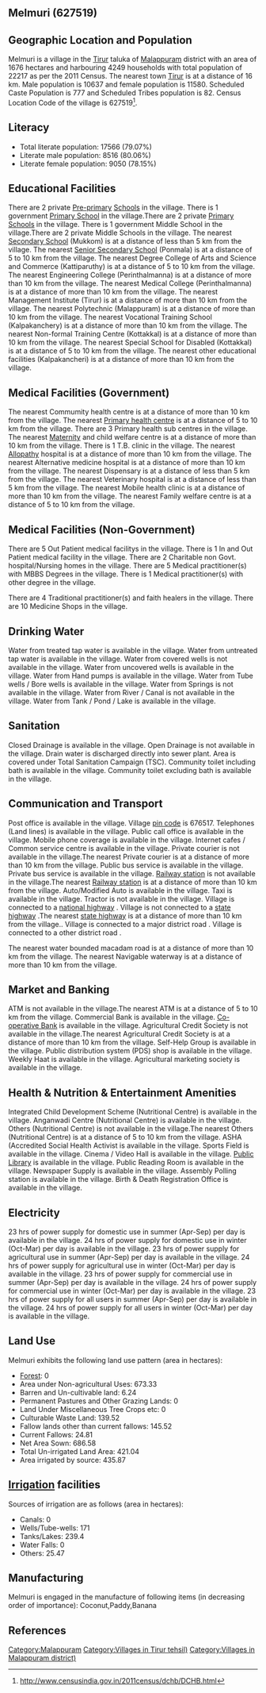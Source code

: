{{Infobox settlement
| name=Melmuri
| native_name=
| native_name_lang=
| other_name=
| nickname=
| settlement_type=Village
| image_skyline=
| image_alt=
| image_caption=
| pushpin_map=India Kerala
| pushpin_label_position=right
| pushpin_map_alt=
| pushpin_map_caption=Location in Kerala, India
| latd=
| latm=
| lats=
| latNS=
| longd=
| longm=
| longs=
| longEW=
| coordinates_display=inline,title
| subdivision_type=Country
| subdivision_name={{flag|India}}
| subdivision_type1=[[States and territories of India|State]]
| subdivision_name1=Kerala 
| subdivision_type2=[[List of districts of India|District]]
| subdivision_name2=Malappuram
| subdivision_type3=Tahsil
| subdivision_name3=Tirur
| website=
| established_title=<!-- Established -->
| established_date=
| founder=
| named_for=
| government_type=
| governing_body=
| unit_pref=Metric=
| area_footnotes=
| area_rank=
| area_total_km2=16.76
| elevation_footnotes=
| elevation_m=
| population_total=22217
| population_as_of=2011
| population_rank=
| population_density_km2=1325
| population_demonym=
| population_footnotes=
| demographics_type1=Languages
| demographics1_title1=Official
| demographics1_info1=[[Malayalam language|Malayalam]]
| timezone1=[[Indian Standard Time|IST]]
| utc_offset1==+5:30
| postal_code_type=[[Postal Index Number|PIN]]
| postal_code=676517
| area_code_type=Telephone code
| area_code=
| registration_plate=
| blank1_name_sec1=Nearest city
| blank1_info_sec1=[[Tirur]]
| blank2_name_sec1=[[Human sex ratio|Sex ratio]]
| blank2_info_sec1=1088 [[male|♂]]/[[female|♀]]
| blank3_name_sec1=Literacy
| blank3_info_sec1=79.07%
| blank1_name_sec2=[[2011 Census of India|2011 census]] code
| blank1_info_sec2=627519
| footnotes=
}}

== Melmuri (627519) ==

== Geographic Location and Population ==

Melmuri is a village in the [[Tirur]] taluka of [[Malappuram]] district with an area of 1676 hectares and harbouring 4249 households with total population of 22217 as per the 2011 Census. The nearest town [[Tirur]] is at a distance of 16 km. Male population is 10637 and female population is 11580. Scheduled Caste Population is 777 and Scheduled Tribes population is 82. Census Location Code of the village is 627519<ref>http://www.censusindia.gov.in/2011census/dchb/DCHB.html</ref>.


== Literacy ==  
* Total literate population: 17566 (79.07%)
* Literate male population: 8516 (80.06%)
* Literate female population: 9050 (78.15%)


== Educational Facilities ==  
There are 2 private [[Pre-primary]] [[School]]s in the village.
There is 1 government [[Primary School]] in the village.There are 2 private [[Primary School]]s in the village.
There is 1 government Middle School in the village.There are 2 private Middle Schools in the village.
The nearest [[Secondary School]] (Mukkom) is at a distance of less than 5 km from the village.
The nearest [[Senior Secondary School]] (Ponmala) is at a distance of 5 to 10 km from the village.
The nearest Degree College of Arts and Science and Commerce (Kattiparuthy) is at a distance of 5 to 10 km from the village.
The nearest Engineering College (Perinthalmanna) is at a distance of more than 10 km from the village.
The nearest Medical College (Perinthalmanna) is at a distance of more than 10 km from the village.
The nearest Management Institute (Tirur) is at a distance of more than 10 km from the village.
The nearest Polytechnic (Malappuram) is at a distance of more than 10 km from the village.
The nearest Vocational Training School (Kalpakanchery) is at a distance of more than 10 km from the village.
The nearest Non-formal Training Centre (Kottakkal) is at a distance of more than 10 km from the village.
The nearest Special School for Disabled (Kottakkal) is at a distance of 5 to 10 km from the village.
The nearest other educational facilities (Kalpakancheri) is at a distance of more than 10 km from the village.


== Medical Facilities (Government) ==
The nearest Commumity health centre is at a distance of more than 10 km from the village.
The nearest [[Primary health centre]] is at a distance of 5 to 10 km from the village.
There are 3 Primary health sub centres in the village.
The nearest [[Maternity]] and child welfare centre is at a distance of more than 10 km from the village.
There is 1 T.B. clinic in the village.
The nearest [[Allopathy]] hospital is at a distance of more than 10 km from the village.
The nearest Alternative medicine hospital is at a distance of more than 10 km from the village.
The nearest Dispensary is at a distance of less than 5 km from the village.
The nearest Veterinary hospital is at a distance of less than 5 km from the village.
The nearest Mobile health clinic is at a distance of more than 10 km from the village.
The nearest Family welfare centre is at a distance of 5 to 10 km from the village.


== Medical Facilities (Non-Government) ==
There are 5 Out Patient medical facilitys in the village.
There is 1 In and Out Patient medical facility in the village.
There are 2 Charitable non Govt. hospital/Nursing homes in the village.
There are 5 Medical practitioner(s) with MBBS Degrees in the village.
There is 1 Medical practitioner(s) with other degree in the village.

There are 4 Traditional practitioner(s) and faith healers in the village.
There are 10 Medicine Shops in the village.



== Drinking Water ==
Water from treated tap water is available in the village.
Water from untreated tap water is available in the village.
Water from covered wells is not available in the village.
Water from uncovered wells is available in the village.
Water from Hand pumps is available in the village.
Water from Tube wells / Bore wells is available in the village.
Water from Springs is not available in the village.
Water from River / Canal is not available in the village.
Water from Tank / Pond / Lake is available in the village.


== Sanitation ==
Closed Drainage is available in the village.
Open Drainage is not available in the village.
Drain water is discharged directly into sewer plant.
Area is covered under Total Sanitation Campaign (TSC).
Community toilet including bath is available in the village.
Community toilet excluding bath is available in the village.


== Communication and Transport ==
Post office is available in the village.
Village [[pin code]] is 676517.
Telephones (Land lines) is available in the village.
Public call office is available in the village.
Mobile phone coverage is available in the village.
Internet cafes / Common service centre is available in the village.
Private courier is not available in the village.The nearest Private courier is at a distance of more than 10 km from the village.
Public bus service is available in the village.
Private bus service is available in the village.
[[Railway station]] is not available in the village.The nearest [[Railway station]] is at a distance of more than 10 km from the village.
Auto/Modified Auto is available in the village.
Taxi is available in the village.
Tractor is not available in the village.
Village is connected to a [[national highway]]  .
Village is not connected to a [[state highway]] .The nearest [[state highway]] is at a distance of more than 10 km from the village..
Village is connected to a major district road    .
Village is connected to a other district road  .


The nearest water bounded macadam road is at a distance of more than 10 km from the village.
The nearest Navigable waterway is at a distance of more than 10 km from the village.



== Market and Banking ==
ATM is not available in the village.The nearest ATM is at a distance of 5 to 10 km from the village.
Commercial Bank is available in the village.
[[Co-operative Bank]] is available in the village.
Agricultural Credit Society is not available in the village.The nearest Agricultural Credit Society is at a distance of more than 10 km from the village.
Self-Help Group is available in the village.
Public distribution system (PDS) shop is available in the village.
Weekly Haat is available in the village.
Agricultural marketing society is available in the village.


== Health & Nutrition & Entertainment Amenities ==
Integrated Child Development Scheme (Nutritional Centre) is available in the village.
Anganwadi Centre (Nutritional Centre) is available in the village.
Others (Nutritional Centre) is not available in the village.The nearest Others (Nutritional Centre) is at a distance of 5 to 10 km from the village.
ASHA (Accredited Social Health Activist is available in the village.
Sports Field is available in the village.
Cinema / Video Hall is available in the village.
[[Public Library]] is available in the village.
Public Reading Room is available in the village.
Newspaper Supply is available in the village.
Assembly Polling station is available in the village.
Birth & Death Registration Office is available in the village.


== Electricity ==
23 hrs of power supply for domestic use in summer (Apr-Sep) per day is available in the village.
24 hrs of power supply for domestic use in winter (Oct-Mar) per day is available in the village.
23 hrs of power supply for agricultural use in summer (Apr-Sep) per day is available in the village.
24 hrs of power supply for agricultural use in winter (Oct-Mar) per day is available in the village.
23 hrs of power supply for commercial use in summer (Apr-Sep) per day is available in the village.
24 hrs of power supply for commercial use in winter (Oct-Mar) per day is available in the village.
23 hrs of power supply for all users in summer (Apr-Sep) per day is available in the village.
24 hrs of power supply for all users in winter (Oct-Mar) per day is available in the village.


== Land Use ==
Melmuri exhibits the following land use pattern (area in hectares):
* [[Forest]]: 0
* Area under Non-agricultural Uses: 673.33
* Barren and Un-cultivable land: 6.24
* Permanent Pastures and Other Grazing Lands: 0
* Land Under Miscellaneous Tree Crops etc: 0
* Culturable Waste Land: 139.52
* Fallow lands other than current fallows: 145.52
* Current Fallows: 24.81
* Net Area Sown: 686.58
* Total Un-irrigated Land Area: 421.04
* Area irrigated by source: 435.87


== [[Irrigation]] facilities ==
Sources of irrigation are as follows (area in hectares):
* Canals: 0
* Wells/Tube-wells: 171
* Tanks/Lakes: 239.4
* Water Falls: 0
* Others: 25.47


== Manufacturing ==
Melmuri is engaged in the manufacture of following items (in decreasing order of importance): Coconut,Paddy,Banana


[[Category:Malappuram]]
[[Category:Villages in Tirur tehsil)]]
[[Category:Villages in Malappuram district)]]


== References ==
{{Reflist}}


